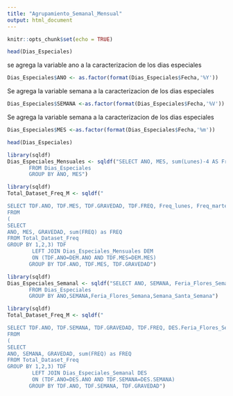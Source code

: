 ```yaml
---
title: "Agrupamiento_Semanal_Mensual"
output: html_document
---
```


```r
knitr::opts_chunk$set(echo = TRUE)
```

```r
head(Dias_Especiales)
```




se agrega la variable ano a la caracterizacion de los dias especiales

```r
Dias_Especiales$ANO <- as.factor(format(Dias_Especiales$Fecha,'%Y'))
```

Se agrega la variable semana a la caracterizacion de los dias especiales

```r
Dias_Especiales$SEMANA <-as.factor(format(Dias_Especiales$Fecha,'%V'))
```

Se agrega la variable semana a la caracterizacion de los dias especiales

```r
Dias_Especiales$MES <-as.factor(format(Dias_Especiales$Fecha,'%m'))
```

```r
head(Dias_Especiales)
```


```r
library(sqldf)
Dias_Especiales_Mensuales <- sqldf("SELECT ANO, MES, sum(Lunes)-4 AS Freq_lunes, sum(martes)-4 AS Freq_martes, sum(miercoles)-4 AS Freq_miercoles, sum(jueves)-4 AS Freq_jueves, sum(viernes)-4 AS Freq_viernes, sum(sabado)-4 AS Freq_sabado, sum(domingo)-4 AS Freq_domingo, sum(Feriado_Lunes+Feriado_Otro) as Feriados, sum(Feriado_Lunes) AS Feriados_Lunes, sum(Feriado_Otro) AS Feriados_Otro
       FROM Dias_Especiales
       GROUP BY ANO, MES")
```


```r
library(sqldf)
Total_Dataset_Freq_M <- sqldf("

SELECT TDF.ANO, TDF.MES, TDF.GRAVEDAD, TDF.FREQ, Freq_lunes, Freq_martes, Freq_miercoles, Freq_jueves,Freq_viernes, Freq_sabado, Freq_domingo, Feriados, Feriados_Lunes, Feriados_Otro
FROM
(
SELECT  
ANO, MES, GRAVEDAD, sum(FREQ) as FREQ
FROM Total_Dataset_Freq
GROUP BY 1,2,3) TDF
        LEFT JOIN Dias_Especiales_Mensuales DEM
        ON (TDF.ANO=DEM.ANO AND TDF.MES=DEM.MES)
       GROUP BY TDF.ANO, TDF.MES, TDF.GRAVEDAD")
```




```r
library(sqldf)
Dias_Especiales_Semanal <- sqldf("SELECT ANO, SEMANA, Feria_Flores_Semana,Semana_Santa_Semana, sum(Feriado_Lunes) as Feriados_Lunes, sum(Feriado_Otro) as Feriados_Otros
       FROM Dias_Especiales
       GROUP BY ANO,SEMANA,Feria_Flores_Semana,Semana_Santa_Semana")
```



```r
library(sqldf)
Total_Dataset_Freq_M <- sqldf("

SELECT TDF.ANO, TDF.SEMANA, TDF.GRAVEDAD, TDF.FREQ, DES.Feria_Flores_Semana AS Feria_Flores, DES.Semana_Santa_Semana AS Semana_Santa, DES.Feriados_Lunes, DES.Feriados_Otros
FROM
(
SELECT  
ANO, SEMANA, GRAVEDAD, sum(FREQ) as FREQ
FROM Total_Dataset_Freq
GROUP BY 1,2,3) TDF
        LEFT JOIN Dias_Especiales_Semanal DES
        ON (TDF.ANO=DES.ANO AND TDF.SEMANA=DES.SEMANA)
       GROUP BY TDF.ANO, TDF.SEMANA, TDF.GRAVEDAD")
```
